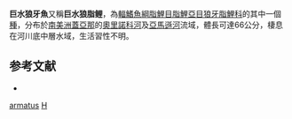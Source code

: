 {{Speciesbox

| genus = Hydrolycus
| species = armatus
| image= レッドフィン・ペーシュ・カショーロ H.armatus.jpg
| status = NE
| status_system = IUCN3.1
| authority =  [[Jardine|Jardine]], 1841
| synonyms = *''Hydrocyon armatus''<br /><small>Jardine, 1841</small>
}}
'''巨水狼牙魚'''又稱'''巨水狼脂鲤'''，為[[輻鰭魚綱|輻鰭魚綱]][[脂鯉目|脂鯉目]][[脂鯉亞目|脂鯉亞目]][[狼牙脂鯉科|狼牙脂鯉科]]的其中一個[[種|種]]，分布於[[南美洲|南美洲]][[蓋亞那|蓋亞那]]的[[奧里諾科河|奧里諾科河]]及[[亞馬遜河|亞馬遜河]]流域，體長可達66公分，棲息在河川底中層水域，生活習性不明。

==参考文献==
{{refbegin}}
*{{FishBase_species|genus=Hydrolycus|species=armatus|year=2013|month=8}}
{{refend}}

{{Taxonbar|from=Q1145988}}

[[Category:水狼脂鯉屬|armatus]]
[[Category:1841年描述的魚類|H]]

{{魚類小作品}}